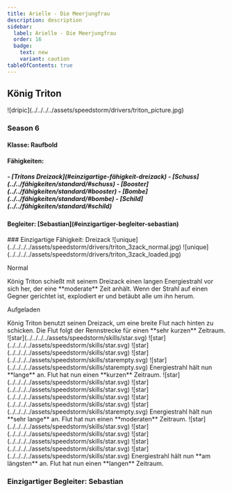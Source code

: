 ```yaml
---
title: Arielle - Die Meerjungfrau
description: description
sidebar:
  label: Arielle - Die Meerjungfrau
  order: 16
  badge:
    text: new
    variant: caution
tableOfContents: true
---
```

## König Triton
<span class="flex mt-3">
![dripic](../../../../assets/speedstorm/drivers/triton_picture.jpg)
<span>
<h3>Season 6</h3>
<h4>Klasse: Raufbold</h4>
<h4>Fähigkeiten:</h4> 
<h5>
- [Tritons Dreizack](#einzigartige-fähigkeit-dreizack)
- [Schuss](../../fähigkeiten/standard/#schuss)
- [Booster](../../fähigkeiten/standard/#booster)
- [Bombe](../../fähigkeiten/standard/#bombe)
- [Schild](../../fähigkeiten/standard/#schild)
</h5>
<h4>Begleiter: [Sebastian](#einzigartiger-begleiter-sebastian)</h4>
<h4></h4>
</span>
</span>
### Einzigartige Fähigkeit: Dreizack
<span class="flex mt-5">
<span>![unique](../../../../assets/speedstorm/drivers/triton_3zack_normal.jpg)</span>
<span>![unique](../../../../assets/speedstorm/drivers/triton_3zack_loaded.jpg)</span>
</span>

<span>
<p class="text-2xl font-bold">Normal</p>
König Triton schießt mit seinem Dreizack einen langen Energiestrahl vor sich her, der eine <a style="color: var(--sl-color-text-accent);">**moderate**</a> Zeit anhält. Wenn der Strahl auf einen Gegner gerichtet ist, explodiert er und betäubt alle um ihn herum.
<p class="text-2xl font-bold mt-3">Aufgeladen</p>
König Triton benutzt seinen Dreizack, um eine breite Flut nach hinten zu schicken. Die Flut folgt der Rennstrecke für einen <a style="color: var(--sl-color-text-accent);">**sehr kurzen**</a> Zeitraum.
</span>

<span class="flex mt-5 items-center">
<span>![star](../../../../assets/speedstorm/skills/star.svg)</span>
<span>![star](../../../../assets/speedstorm/skills/star.svg)</span>
<span>![star](../../../../assets/speedstorm/skills/star.svg)</span>
<span>![star](../../../../assets/speedstorm/skills/starempty.svg)</span>
<span>![star](../../../../assets/speedstorm/skills/starempty.svg)</span>
<span class="ml-5">Energiestrahl hält nun <a style="color: var(--sl-color-text-accent);">**lange**</a> an. Flut hat nun einen <a style="color: var(--sl-color-text-accent);">**kurzen**</a> Zeitraum.</span>
</span>
<span class="flex mt-5 items-center">
<span>![star](../../../../assets/speedstorm/skills/star.svg)</span>
<span>![star](../../../../assets/speedstorm/skills/star.svg)</span>
<span>![star](../../../../assets/speedstorm/skills/star.svg)</span>
<span>![star](../../../../assets/speedstorm/skills/star.svg)</span>
<span>![star](../../../../assets/speedstorm/skills/starempty.svg)</span>
<span class="ml-5">Energiestrahl hält nun <a style="color: var(--sl-color-text-accent);">**sehr lange**</a> an. Flut hat nun einen <a style="color: var(--sl-color-text-accent);">**moderaten**</a> Zeitraum.</span>
</span>
<span class="flex mt-5 items-center">
<span>![star](../../../../assets/speedstorm/skills/star.svg)</span>
<span>![star](../../../../assets/speedstorm/skills/star.svg)</span>
<span>![star](../../../../assets/speedstorm/skills/star.svg)</span>
<span>![star](../../../../assets/speedstorm/skills/star.svg)</span>
<span>![star](../../../../assets/speedstorm/skills/star.svg)</span>
<span class="ml-5">Energiestrahl hält nun <a style="color: var(--sl-color-text-accent);">**am längsten**</a> an. Flut hat nun einen <a style="color: var(--sl-color-text-accent);">**langen**</a> Zeitraum.</span>
</span>

### Einzigartiger Begleiter: Sebastian